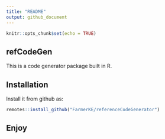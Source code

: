 ```yaml
---
title: "README"
output: github_document
---
```


```r
knitr::opts_chunk$set(echo = TRUE)
```

## refCodeGen

This is a code generator package built in R.

## Installation

Install it from github as:

```r
remotes::install_github("FarmerKE/referenceCodeGenerator")
```

## Enjoy
